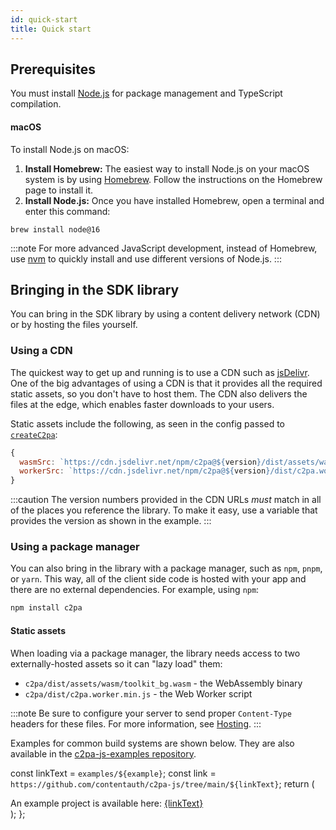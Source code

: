 ```yaml
---
id: quick-start
title: Quick start
---
```



## Prerequisites

You must install [Node.js](https://nodejs.org/) for package management and TypeScript compilation.

#### macOS

To install Node.js on macOS:

1. **Install Homebrew:** The easiest way to install Node.js on your macOS system is by using [Homebrew](https://brew.sh/). Follow the instructions on the Homebrew page to install it.
1. **Install Node.js:** Once you have installed Homebrew, open a terminal and enter this command:

```
brew install node@16
```

:::note
For more advanced JavaScript development, instead of Homebrew, use [nvm](https://github.com/nvm-sh/nvm) to quickly install and use different versions of Node.js.
:::

## Bringing in the SDK library

You can bring in the SDK library by using a content delivery network (CDN) or by hosting the files yourself.

### Using a CDN

The quickest way to get up and running is to use a CDN such as [jsDelivr](https://www.jsdelivr.com/). One of the big advantages of using a CDN is that it provides all the required static assets, so you don't have to host them. The CDN also delivers the files at the edge, which enables faster downloads to your users.

Static assets include the following, as seen in the config passed to [`createC2pa`](../../js-sdk/api/c2pa.createc2pa):

```js
{
  wasmSrc: `https://cdn.jsdelivr.net/npm/c2pa@${version}/dist/assets/wasm/toolkit_bg.wasm`,
  workerSrc: `https://cdn.jsdelivr.net/npm/c2pa@${version}/dist/c2pa.worker.min.js`,
}
```

:::caution
The version numbers provided in the CDN URLs _must_ match in all of the places you reference the
library. To make it easy, use a variable that provides the version as shown in the example.
:::

<Sandbox file="/examples/cdn/main.ts" displayType="preview" />

### Using a package manager

You can also bring in the library with a package manager, such as `npm`, `pnpm`, or `yarn`. This way, all of the client side code is hosted with your app and there are no external dependencies. For example, using `npm`:

```bash
npm install c2pa
```

#### Static assets

When loading via a package manager, the library needs access to two externally-hosted assets so it can "lazy load" them:

- `c2pa/dist/assets/wasm/toolkit_bg.wasm` - the WebAssembly binary
- `c2pa/dist/c2pa.worker.min.js` - the Web Worker script

:::note
Be sure to configure your server to send proper `Content-Type` headers for these files. For more information, see [Hosting](../guides/hosting).
:::

Examples for common build systems are shown below. They are also available in the [c2pa-js-examples repository](https://github.com/contentauth/c2pa-js-examples).

  const linkText = `examples/${example}`;
  const link = `https://github.com/contentauth/c2pa-js/tree/main/${linkText}`;
  return (
    <div className="example-link">
      An example project is available here: <a href={link}>{linkText}</a>
    </div>
  );
};

<Tabs lazy>
  <TabItem value="vite" label="Vite" default>
    <Sandbox file="/examples/quick-start/main.ts" />
  </TabItem>
  <TabItem value="rollup" label="Rollup">
    <Sandbox example="minimal-ts-rollup" file="/src/main.ts" browserPath="/" />
  </TabItem>
  <TabItem value="webpack" label="Webpack">
    <Sandbox example="minimal-ts-webpack" file="/src/main.ts" browserPath="/" />
  </TabItem>
</Tabs>
